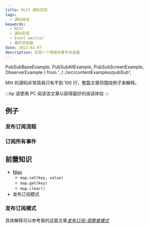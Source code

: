 ```yaml
---
title: Mitt 源码实现
tags:
  - 源码阅读
keywords:
  - Mitt
  - 源码实现
  - Event emitter
  - 事件派发器
date: 2023-02-07
description: 实现一个简易的事件派发器
---
```


  PubSubBaseExample,
  PubSubAllExample,
  PubSubScreenExample,
  ObserverExample
} from '../../src/contentExamples/pubSub';

Mitt 的源码非常简易只有不到 100 行，整篇文章将围绕例子来解释。

:::tip
请使用 PC 阅读该文章以获得最好的阅读体验
:::

## 例子

### 发布订阅流程

<PubSubBaseExample />

### 订阅所有事件

<PubSubAllExample />

## 前置知识

- [Map](https://zh.javascript.info/map-set)
  - `map.set(key, value)`
  - `map.get(key)`
  - `map.clear()`
- 发布订阅模式

### 发布订阅模式

具体解释可以参考我的这篇文章[_发布订阅-观察者模式_](/blog/发布订阅模式-观察者模式)
